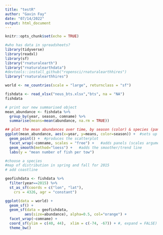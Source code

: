 ```yaml
---
title: "testR"
author: "Gavin Fay"
date: "07/14/2022"
output: html_document
---
```


```r
knitr::opts_chunk$set(echo = TRUE)
```

```r
#who has data in spreadsheets?
library(tidyverse)
library(readxl)
library(sf)
library("rnaturalearth")
library("rnaturalearthdata")
#devtools::install_github("ropensci/rnaturalearthhires")
library("rnaturalearthhires")
```

```r
world <- ne_countries(scale = "large", returnclass = "sf")
```


```r
fishdata <- read_xlsx("neus_bts.xlsx","bts", na = "NA")
fishdata

```


```r

# print our new summarised object
mean_abundance <- fishdata %>% 
  group_by(year, season, comname) %>% 
  summarise(means=mean(abundance, na.rm = TRUE))

## plot the mean abundances over time, by season (color) & species (panels)
ggplot(mean_abundance, aes(x=year, y=means, color=season)) +  #sets up plot, maps variables to plot aesthetics
  geom_point() +  #produces the scatterplot
  facet_wrap(~comname, scales = "free") +   #adds panels (scales argument makes y axes separate by species)
  geom_smooth(method="loess") +   #adds the smoother/trend line
  labs(y = "mean number of fish per tow")
```


```r

#choose a species
#map of distribution in spring and fall for 2015
# add coastline

geofishdata <- fishdata %>% 
  filter(year==2015) %>% 
  st_as_sf(coords = c("lon", "lat"), 
    crs = 4326, agr = "constant")

ggplot(data = world) +
  geom_sf() +
  geom_sf(data = geofishdata, 
         aes(size=abundance), alpha=0.5, col="orange") +
  facet_wrap(~comname) +
  coord_sf(ylim = c(40, 44),  xlim = c(-74, -67)) + #, expand = FALSE) +
  theme_bw()



```